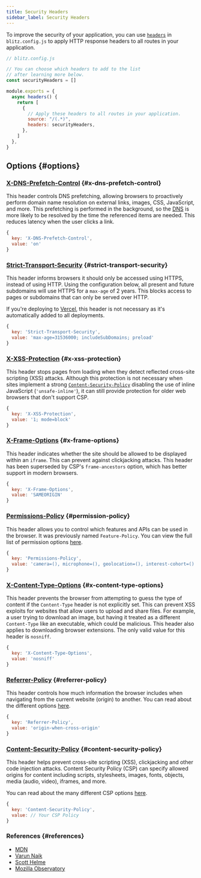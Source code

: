 ```yaml
---
title: Security Headers
sidebar_label: Security Headers
---
```


To improve the security of your application, you can use
[`headers`](./headers) in `blitz.config.js` to apply HTTP response headers
to all routes in your application.

```jsx
// blitz.config.js

// You can choose which headers to add to the list
// after learning more below.
const securityHeaders = []

module.exports = {
  async headers() {
    return [
      {
        // Apply these headers to all routes in your application.
        source: "/(.*)",
        headers: securityHeaders,
      },
    ]
  },
}
```

## Options {#options}

### [X-DNS-Prefetch-Control](https://developer.mozilla.org/en-US/docs/Web/HTTP/Headers/X-DNS-Prefetch-Control) {#x-dns-prefetch-control}

This header controls DNS prefetching, allowing browsers to proactively
perform domain name resolution on external links, images, CSS, JavaScript,
and more. This prefetching is performed in the background, so
the [DNS](https://developer.mozilla.org/en-US/docs/Glossary/DNS) is more
likely to be resolved by the time the referenced items are needed. This
reduces latency when the user clicks a link.

```jsx
{
  key: 'X-DNS-Prefetch-Control',
  value: 'on'
}
```

### [Strict-Transport-Security](https://developer.mozilla.org/en-US/docs/Web/HTTP/Headers/Strict-Transport-Security) {#strict-transport-security}

This header informs browsers it should only be accessed using HTTPS,
instead of using HTTP. Using the configuration below, all present and
future subdomains will use HTTPS for a `max-age` of 2 years. This blocks
access to pages or subdomains that can only be served over HTTP.

If you're deploying to
[Vercel](https://vercel.com/docs/edge-network/headers#strict-transport-security),
this header is not necessary as it's automatically added to all
deployments.

```jsx
{
  key: 'Strict-Transport-Security',
  value: 'max-age=31536000; includeSubDomains; preload'
}
```

### [X-XSS-Protection](https://developer.mozilla.org/en-US/docs/Web/HTTP/Headers/X-XSS-Protection) {#x-xss-protection}

This header stops pages from loading when they detect reflected cross-site
scripting (XSS) attacks. Although this protection is not necessary when
sites implement a strong
[`Content-Security-Policy`](#content-security-policy) disabling the use of
inline JavaScript (`'unsafe-inline'`), it can still provide protection for
older web browsers that don't support CSP.

```jsx
{
  key: 'X-XSS-Protection',
  value: '1; mode=block'
}
```

### [X-Frame-Options](https://developer.mozilla.org/en-US/docs/Web/HTTP/Headers/X-Frame-Options) {#x-frame-options}

This header indicates whether the site should be allowed to be displayed
within an `iframe`. This can prevent against clickjacking attacks. This
header has been superseded by CSP's `frame-ancestors` option, which has
better support in modern browsers.

```jsx
{
  key: 'X-Frame-Options',
  value: 'SAMEORIGIN'
}
```

### [Permissions-Policy](https://developer.mozilla.org/en-US/docs/Web/HTTP/Headers/Feature-Policy) {#permission-policy}

This header allows you to control which features and APIs can be used in
the browser. It was previously named `Feature-Policy`. You can view the
full list of permission options
[here](https://www.w3.org/TR/permissions-policy-1/).

```jsx
{
  key: 'Permissions-Policy',
  value: 'camera=(), microphone=(), geolocation=(), interest-cohort=()'
}
```

### [X-Content-Type-Options](https://developer.mozilla.org/en-US/docs/Web/HTTP/Headers/X-Content-Type-Options) {#x-content-type-options}

This header prevents the browser from attempting to guess the type of
content if the `Content-Type` header is not explicitly set. This can
prevent XSS exploits for websites that allow users to upload and share
files. For example, a user trying to download an image, but having it
treated as a different `Content-Type` like an executable, which could be
malicious. This header also applies to downloading browser extensions. The
only valid value for this header is `nosniff`.

```jsx
{
  key: 'X-Content-Type-Options',
  value: 'nosniff'
}
```

### [Referrer-Policy](https://scotthelme.co.uk/a-new-security-header-referrer-policy/) {#referrer-policy}

This header controls how much information the browser includes when
navigating from the current website (origin) to another. You can read
about the different options
[here](https://scotthelme.co.uk/a-new-security-header-referrer-policy/).

```jsx
{
  key: 'Referrer-Policy',
  value: 'origin-when-cross-origin'
}
```

### [Content-Security-Policy](https://developer.mozilla.org/en-US/docs/Web/HTTP/CSP) {#content-security-policy}

This header helps prevent cross-site scripting (XSS), clickjacking and
other code injection attacks. Content Security Policy (CSP) can specify
allowed origins for content including scripts, stylesheets, images, fonts,
objects, media (audio, video), iframes, and more.

You can read about the many different CSP options
[here](https://developer.mozilla.org/en-US/docs/Web/HTTP/CSP).

```jsx
{
  key: 'Content-Security-Policy',
  value: // Your CSP Policy
}
```

### References {#references}

- [MDN](https://developer.mozilla.org)
- [Varun Naik](https://blog.vnaik.com/posts/web-attacks.html)
- [Scott Helme](https://scotthelme.co.uk)
- [Mozilla Observatory](https://observatory.mozilla.org/)
